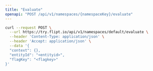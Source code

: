 ```yaml
---
title: "Evaluate"
openapi: "POST /api/v1/namespaces/{namespaceKey}/evaluate"
---
```


<RequestExample>

```bash cURL
curl --request POST \
  --url https://try.flipt.io/api/v1/namespaces/default/evaluate \
  --header 'Content-Type: application/json' \
  --header 'Accept: application/json' \
  --data '{
  "context": {},
  "entityId": "<entityid>",
  "flagKey": "<flagkey>"
}'
```

</RequestExample>
